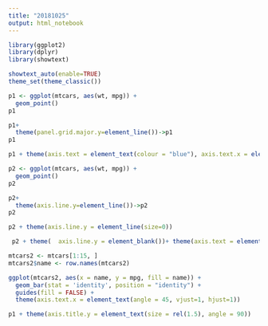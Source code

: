 ```yaml
---
title: "20181025"
output: html_notebook
---
```


```r
library(ggplot2)
library(dplyr)
library(showtext)

showtext_auto(enable=TRUE)
theme_set(theme_classic())
```
```r
p1 <- ggplot(mtcars, aes(wt, mpg)) +
  geom_point() 
p1
```
```r
p1+
  theme(panel.grid.major.y=element_line())->p1
p1
```



```r
p1 + theme(axis.text = element_text(colour = "blue"), axis.text.x = element_text(hjust=1))
```

```r
p2 <- ggplot(mtcars, aes(wt, mpg)) +
  geom_point() 
p2
```

```r
p2+
  theme(axis.line.y=element_line())->p2
p2
```



```r
p2 + theme(axis.line.y = element_line(size=0))
```
```r
 p2 + theme(  axis.line.y = element_blank())+ theme(axis.text = element_text(colour = "blue"), axis.text.x = element_text(hjust=1))
```

```r
mtcars2 <- mtcars[1:15, ]
mtcars2$name <- row.names(mtcars2)

ggplot(mtcars2, aes(x = name, y = mpg, fill = name)) + 
  geom_bar(stat = 'identity', position = "identity") +
  guides(fill = FALSE) + 
  theme(axis.text.x = element_text(angle = 45, vjust=1, hjust=1)) 
```
```r
p1 + theme(axis.title.y = element_text(size = rel(1.5), angle = 90))
```



